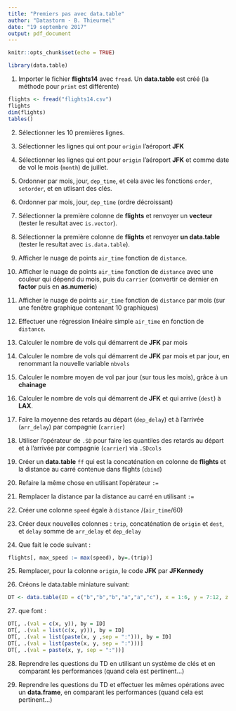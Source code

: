 ```yaml
---
title: "Premiers pas avec data.table"
author: "Datastorm - B. Thieurmel"
date: "19 septembre 2017"
output: pdf_document
---
```


```r
knitr::opts_chunk$set(echo = TRUE)
```

```r
library(data.table)
```


1. Importer le fichier **flights14** avec ``fread``. Un **data.table** est créé (la méthode pour ``print`` est différente)

```r
flights <- fread("flights14.csv")
flights
dim(flights)
tables()
```

2. Sélectionner les 10 premières lignes.

3. Sélectionner les lignes qui ont pour ``origin`` l'aéroport **JFK** 

4. Sélectionner les lignes qui ont pour ``origin`` l'aéroport **JFK** et comme date de vol le mois (``month``) de juillet.

5. Ordonner par mois, jour, ``dep_time``, et cela avec les fonctions ``order``, ``setorder``, et en utlisant des clés.

6. Ordonner par mois, jour, ``dep_time`` (ordre décroissant)

7. Sélectionner la première colonne de **flights** et renvoyer un **vecteur** (tester le resultat avec ``is.vector``).

8. Sélectionner la première colonne de **flights** et renvoyer **un data.table** (tester le resultat avec ``is.data.table``).

9. Afficher le nuage de points ``air_time`` fonction de ``distance``.

10. Afficher le nuage de points ``air_time`` fonction de ``distance`` avec une couleur qui dépend du mois, puis du ``carrier`` (convertir ce dernier en **factor** puis en **as.numeric**)

11. Afficher le nuage de points ``air_time`` fonction de ``distance`` par mois (sur une fenêtre graphique contenant 10 graphiques)

12. Effectuer une régression linéaire simple ``air_time`` en fonction de ``distance``.

13. Calculer le nombre de vols qui démarrent de **JFK** par mois

14. Calculer le nombre de vols qui démarrent de **JFK** par mois et par jour, en renommant la nouvelle variable ``nbvols``

15. Calculer le nombre moyen de vol par jour (sur tous les mois), grâce à un **chainage**

16. Calculer le nombre de vols qui démarrent de  **JFK** et qui arrive (``dest``) à  **LAX**.

17. Faire la moyenne des retards au départ (``dep_delay``) et à
  l'arrivée (``arr_delay``) par compagnie (``carrier``)

18. Utiliser l'opérateur de ``.SD`` pour faire les quantiles des
  retards au départ  et à l'arrivée par compagnie (``carrier``) via ``.SDcols``

19. Créer un **data.table** ``ff`` qui est la concaténation en colonne de 
**flights** et la distance au carré contenue dans flights (``cbind``)

20. Refaire la même chose en utilisant l'opérateur ``:=``

21. Remplacer la distance par la distance au carré en utilisant ``:=``

22. Créer une colonne ``speed`` égale à ``distance`` /(``air_time``/60)

23. Créer deux nouvelles colonnes :  ``trip``, concaténation de  ``origin`` et  ``dest``, et  ``delay`` somme de  ``arr_delay`` et  ``dep_delay``

24. Que fait le code suivant :
```r
flights[, max_speed := max(speed), by=.(trip)]
```

25. Remplacer, pour la colonne ``origin``, le code **JFK** par **JFKennedy**

26. Créons le data.table miniature suivant:
```r
DT <- data.table(ID = c("b","b","b","a","a","c"), x = 1:6, y = 7:12, z = 13:18)
```


27. que font :
```r
DT[, .(val = c(x, y)), by = ID]
DT[, .(val = list(c(x, y))), by = ID]
DT[, .(val = list(paste(x, y ,sep = ":"))), by = ID]
DT[, .(val = list(paste(x, y, sep = ":")))]
DT[, .(val = paste(x, y, sep = ":"))]
```

28. Reprendre les questions du TD en utilisant un système de clés et en comparant les performances (quand cela est pertinent...)

29. Reprendre les questions du TD et effectuer les mêmes opérations avec un **data.frame**, en comparant les performances (quand cela est pertinent...)
